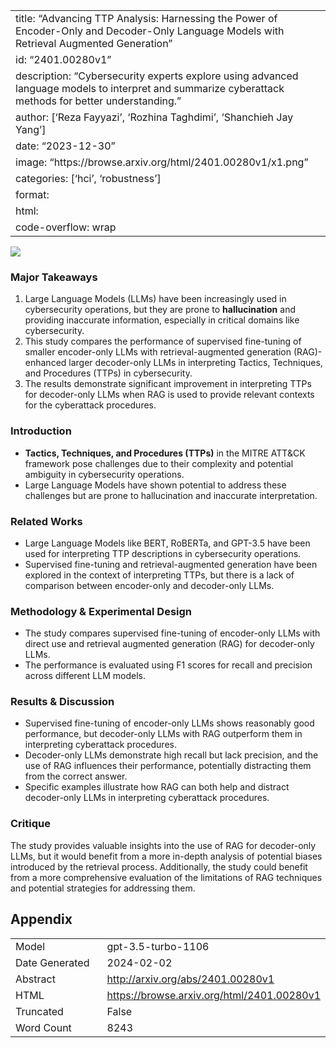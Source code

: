 
---
title: "Advancing TTP Analysis: Harnessing the Power of Encoder-Only and Decoder-Only Language Models with Retrieval Augmented Generation"
id: "2401.00280v1"
description: "Cybersecurity experts explore using advanced language models to interpret and summarize cyberattack methods for better understanding."
author: ['Reza Fayyazi', 'Rozhina Taghdimi', 'Shanchieh Jay Yang']
date: "2023-12-30"
image: "https://browse.arxiv.org/html/2401.00280v1/x1.png"
categories: ['hci', 'robustness']
format:
  html:
    code-overflow: wrap
---

![](https://browse.arxiv.org/html/2401.00280v1/x1.png)

### Major Takeaways
1. Large Language Models (LLMs) have been increasingly used in cybersecurity operations, but they are prone to **hallucination** and providing inaccurate information, especially in critical domains like cybersecurity.
2. This study compares the performance of supervised fine-tuning of smaller encoder-only LLMs with retrieval-augmented generation (RAG)-enhanced larger decoder-only LLMs in interpreting Tactics, Techniques, and Procedures (TTPs) in cybersecurity. 
3. The results demonstrate significant improvement in interpreting TTPs for decoder-only LLMs when RAG is used to provide relevant contexts for the cyberattack procedures.

### Introduction
- **Tactics, Techniques, and Procedures (TTPs)** in the MITRE ATT&CK framework pose challenges due to their complexity and potential ambiguity in cybersecurity operations.
- Large Language Models have shown potential to address these challenges but are prone to hallucination and inaccurate interpretation.

### Related Works
- Large Language Models like BERT, RoBERTa, and GPT-3.5 have been used for interpreting TTP descriptions in cybersecurity operations.
- Supervised fine-tuning and retrieval-augmented generation have been explored in the context of interpreting TTPs, but there is a lack of comparison between encoder-only and decoder-only LLMs.

### Methodology & Experimental Design
- The study compares supervised fine-tuning of encoder-only LLMs with direct use and retrieval augmented generation (RAG) for decoder-only LLMs.
- The performance is evaluated using F1 scores for recall and precision across different LLM models.

### Results & Discussion
- Supervised fine-tuning of encoder-only LLMs shows reasonably good performance, but decoder-only LLMs with RAG outperform them in interpreting cyberattack procedures.
- Decoder-only LLMs demonstrate high recall but lack precision, and the use of RAG influences their performance, potentially distracting them from the correct answer.
- Specific examples illustrate how RAG can both help and distract decoder-only LLMs in interpreting cyberattack procedures.

### Critique
The study provides valuable insights into the use of RAG for decoder-only LLMs, but it would benefit from a more in-depth analysis of potential biases introduced by the retrieval process. Additionally, the study could benefit from a more comprehensive evaluation of the limitations of RAG techniques and potential strategies for addressing them.

## Appendix

|          |          |
|----------|----------|
| Model     | gpt-3.5-turbo-1106       |
| Date Generated     | 2024-02-02       |
| Abstract | [http://arxiv.org/abs/2401.00280v1](http://arxiv.org/abs/2401.00280v1)        |
| HTML     | [https://browse.arxiv.org/html/2401.00280v1](https://browse.arxiv.org/html/2401.00280v1)       |
| Truncated       | False       |
| Word Count       | 8243       |